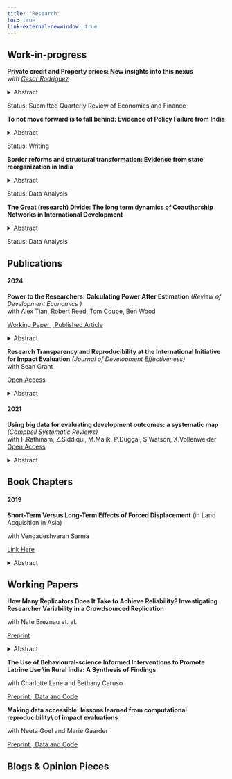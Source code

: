 ```yaml
---
title: "Research"
toc: true 
link-external-newwindow: true
---
```


## Work-in-progress

**Private credit and Property prices: New insights into this nexus**</br> *with <a href="https://sites.google.com/site/cesarruy"> Cesar Rodriguez </a>*

<details>

<summary>Abstract</summary>
The relationship between the dynamics of property prices and private credit has long been a focal point for economists and policymakers, particularly given its role in financial stability. Understanding this relationship is especially crucial for developing economies, where financial markets are often less mature and more vulnerable to external shocks. This paper examines this relationship using quarterly data from 27 countries spanning 1982 to 2021. Through an instrumental variables approach that addresses endogeneity concerns, we identify three key findings. First, property price growth consistently drives private credit growth across both developed and developing economies, with a one percentage point increase in property prices associated with a 0.35 percentage point rise in private credit growth. Second, conventional macroeconomic factors such as interest rates, inflation, and GDP growth affect credit dynamics differently across development levels. Third, external factors, particularly trade openness and commodity price fluctuations, play an especially significant role in shaping credit dynamics in developing countries. Additionally, our analysis suggests that the property price-credit nexus has evolved, with notable shifts occurring around major economic events. Our results are robust to various sensitivity checks and alternative specifications and methodologies. These findings have important implications for the design of macroprudential policies, especially in developing economies where institutional capacities may differ from more developed markets.
</details>

Status: Submitted Quarterly Review of Economics and Finance

**To not move forward is to fall behind: Evidence of Policy Failure from India**

<details>

<summary>Abstract</summary>
... Coming soon
</details>

Status: Writing

**Border reforms and structural transformation: Evidence from state reorganization in India**

<details>

<summary>Abstract</summary>
... Coming soon
</details>

Status: Data Analysis

**The Great (research) Divide: The long term dynamics of Coauthorship Networks in International Development**

<details>

<summary>Abstract</summary>
... Coming soon
</details>

Status: Data Analysis

## Publications

#### 2024

**Power to the Researchers: Calculating Power After Estimation** *(Review of Development Economics )* </br> with Alex Tian, Robert Reed, Tom Coupe, Ben Wood

<a href="https://doi.org/10.1002/jae.3045"> Working Paper </a>\ <a href="https://doi.org/10.1111/rode.13130"> Published Article </a>\

<details>

<summary>Abstract</summary>

Calculating statistical power before estimation is considered good practice. However, there is no generally accepted method for calculating power after estimation. There are several reasons why one would want to do this. First, there is general interest in knowing whether ex ante power calculations are dependable guides of actual power. Further, knowing the statistical power of an estimated equation can aid one in interpreting the associated estimates. This study proposes a simple method for calculating power after estimation. To assess its performance, we conduct Monte Carlo experiments customized to produce simulated datasets that resemble actual data from studies funded by the International Initiative for Impact Evaluation (3ie). In addition to the final reports, 3ie provided ex ante power calculations from the funding applications, along with data and code to reproduce the estimates in the final reports. After determining that our method performs adequately, we apply it to the 3ie-funded studies. We find an average ex post power of 75.4%, not far from the 80% commonly claimed in the 3ie funding applications. However, we observe significantly more estimates of low power than would be expected given the ex ante claims. We conclude by providing three examples to illustrate how ex post power can aid the interpretation of estimates that are (i) insignificant and low powered, (ii) insignificant and high powered, and (iii) significant and low powered.

</details>

**Research Transparency and Reproducibility at the  International Initiative for Impact Evaluation** *(Journal of Development Effectiveness)* </br> with Sean Grant

<a href="https://doi.org/10.1080/19439342.2024.2388102"> Open Access </a>

<details>
<summary>Abstract</summary>
Research transparency and reproducibility can improve the credibility of scientific evidence on development effectiveness and the utility of this evidence for decision-making. As a funder and producer of research on development effectiveness, the International Initiative for Impact Evaluation (3ie) has several policies and programs that aim to improve research transparency and reproducibility. This manuscript provides a descriptive overview of the history-to-date of research transparency and reproducibility policies and programs at 3ie. In 2012, 3ie launched its Replication Program to incentivize replication of impact evaluations in international development. In 2014, 3ie created the Registry for International Development Impact Evaluations to provide infrastructure for the prospective registration of impact evaluations of development interventions. In 2018, 3ie published its first Research Transparency Policy articulating requirements on the use of open science practices in research activities. In 2022, 3ie created the Transparent, Reproducible, and Ethical Evidence (TREE) Review Framework, which integrates best practices for research transparency and reproducibility into evaluation workflows. This manuscript provides stakeholders in development effectiveness specifically—as well as research grant managers and other organizations in the scientific ecosystem more generally—a descriptive example of institutional efforts to continuously improve research transparency and reproducibility policies and programs.
</details>


#### 2021

**Using big data for evaluating development outcomes: a systematic map** *(Campbell Systematic Reviews)* </br> with F.Rathinam, Z.Siddiqui, M.Malik, P.Duggal, S.Watson, X.Vollenweider\
<a href="https://doi.org/10.1002/cl2.1149"> Open Access </a>

<details>

<summary>Abstract</summary>

**Background:** Policy makers need access to reliable data to monitor and evaluate the progress of development outcomes and targets such as sustainable development outcomes (SDGs). However, significant data and evidence gaps remain. Lack of resources, limited capacity within governments and logistical difficulties in collecting data are some of the reasons for the data gaps. Big data—that is digitally generated, passively produced and automatically collected—offers a great potential for answering some of the data needs. Satellite and sensors, mobile phone call detail records, online transactions and search data, and social media are some of the examples of big data. Integrating big data with the traditional household surveys and administrative data can complement data availability, quality, granularity, accuracy and frequency, and help measure development outcomes temporally and spatially in a number of new ways.The study maps different sources of big data onto development outcomes (based on SDGs) to identify current evidence base, use and the gaps. The map provides a visual overview of existing and ongoing studies. This study also discusses the risks, biases and ethical challenges in using big data for measuring and evaluating development outcomes. The study is a valuable resource for evaluators, researchers, funders, policymakers and practitioners in their effort to contributing to evidence informed policy making and in achieving the SDGs.

**Objectives:** Identify and appraise rigorous impact evaluations (IEs), systematic reviews and the studies that have innovatively used big data to measure any development outcomes with special reference to difficult contexts

**Search Methods:** A number of general and specialised data bases and reporsitories of organisations were searched using keywords related to big data by an information specialist.

**Selection Criteria:** The studies were selected on basis of whether they used big data sources to measure or evaluate development outcomes.

**Data Collection and Analysis:** Data collection was conducted using a data extraction tool and all extracted data was entered into excel and then analysed using Stata. The data analysis involved looking at trends and descriptive statistics only.

**Main Results:** The search yielded over 17,000 records, which we then screened down to 437 studies which became the foundation of our systematic map. We found that overall, there is a sizable and rapidly growing number of measurement studies using big data but a much smaller number of IEs. We also see that the bulk of the big data sources are machine-generated (mostly satellites) represented in the light blue. We find that satellite data was used in over 70% of the measurement studies and in over 80% of the IEs.

**Authors' Conclusions:** This map gives us a sense that there is a lot of work being done to develop appropriate measures using big data which could subsequently be used in IEs. Information on costs, ethics, transparency is lacking in the studies and more work is needed in this area to understand the efficacies related to the use of big data. There are a number of outcomes which are not being studied using big data, either due to the lack to applicability such as education or due to lack of awareness about the new methods and data sources. The map points to a number of gaps as well as opportunities where future researchers can conduct research.

</details>

## Book Chapters

#### 2019

**Short-Term Versus Long-Term Effects of Forced Displacement** (in Land Acquisition in Asia) </br>

with Vengadeshvaran Sarma

<a href="https://link.springer.com/chapter/10.1007/978-981-13-6455-6_3"> Link Here </a>

<details>

<summary>Abstract</summary>

This study focuses on the conceptual frameworks and empirical evidence that underscore forced displacement. In particular, the study explores development-induced displacement and summarises evidence of its short-term and long-terms effects from around the developing world. Evidence in the literature points out to adverse short-term effects among displacees that normalise over the long run. In the short term, adverse psychological, income and cultural factors affect individual and family security and tend to make displacees worse off compared to non-displaced households. In the long term, however, adaptability among displacees and state mechanisms may help displacees normalise and settle down especially if adequate compensation policies are sanctioned.

</details>

## Working Papers

**How Many Replicators Does It Take to Achieve Reliability? Investigating Researcher Variability in a Crowdsourced Replication** </br>

with Nate Breznau et. al.

<a href="https://www.doi.org/10.31235/osf.io/j7qta"> Preprint </a>

<details>

<summary>Abstract</summary>
This paper reports findings from a crowdsourced replication. Eighty-five independent teams attempted a computational replication of results reported in an original study of policy preferences and immigration by fitting the same statistical models to the same data. The replication involved an experimental condition. Random assignment put participating teams into either the transparent group that received the original study and code, or the opaque group receiving only a methods section, rough results description and no code. The transparent group mostly verified the numerical results of the original study with the same sign and p-value threshold (95.7%), while the opaque group had less success (89.3%). Exact numerical reproductions to the second decimal place were far less common (76.9% and 48.1%), and the number of teams who verified at least 95% of all effects in all models they ran was 79.5% and 65.2% respectively. Therefore, the reliability we quantify depends on how reliability is defined, but most definitions suggest it would take a minimum of three independent replications to achieve reliability. Qualitative investigation of the teams’ workflows reveals many causes of error including mistakes and procedural variations. Although minor error across researchers is not surprising, we show this occurs where it is least expected in the case of computational reproduction. Even when we curate the results to boost ecological validity, the error remains large enough to undermine reliability between researchers to some extent. The presence of inter-researcher variability may explain some of the current “reliability crisis” in the social sciences because it may be undetected in all forms of research involving data analysis. The obvious implication of our study is more transparency. Broader implications are that researcher variability adds an additional meta-source of error that may not derive from conscious measurement or modeling decisions, and that replications cannot alone resolve this type of uncertainty.

</details>

**The Use of Behavioural-science Informed Interventions to Promote Latrine Use \\in Rural India: A Synthesis of Findings** </br>

with Charlotte Lane and Bethany Caruso

<a href="https://www.doi.org/10.31222/osf.io/g7cmd"> Preprint </a>\ <a href="https://doi.org/10.7910/DVN/IDJ8FJ"> Data and Code </a>\

**Making data accessible: lessons learned from computational reproducibility\\ of impact evaluations** </br>

with Neeta Goel and Marie Gaarder

<a href="https://www.doi.org/10.31219/osf.io/4jvq2"> Preprint </a>\ <a href="https://doi.org/10.7910/DVN/FPNITS"> Data and Code </a>\

## Blogs & Opinion Pieces


